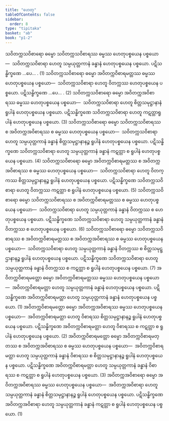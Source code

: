 ```yaml
---
title: "ဟေတု"
tableOfContents: false
sidebar:
  order: 8
type: "tipitaka"
basket: "ab"
book: "p1-2"
---
```



<DynamicBreadcrumb />

<Division number="66" book="p1-2" e="ch" v="37" p="38">

<Paragraph number="271" book="p1-2">
သဝိတက္ကသဝိစာရော ဓမ္မော သဝိတက္ကသဝိစာရဿ ဓမ္မဿ ဟေတုပစ္စယေန ပစ္စယော—  သဝိတက္ကသဝိစာရာ ဟေတူ သမ္ပယုတ္တကာနံ ခန္ဓာနံ ဟေတုပစ္စယေန ပစ္စယော. ပဋိသန္ဓိက္ခဏေ …ပေ… . (1)
</Paragraph>

<Paragraph number="272" book="p1-2">
သဝိတက္ကသဝိစာရော ဓမ္မော အဝိတက္ကဝိစာရမတ္တဿ ဓမ္မဿ ဟေတုပစ္စယေန ပစ္စယော—  သဝိတက္ကသဝိစာရာ ဟေတူ ဝိတက္ကဿ ဟေတုပစ္စယေန ပစ္စယော. ပဋိသန္ဓိက္ခဏေ …ပေ… . (2)
</Paragraph>

<Paragraph number="273" book="p1-2">
သဝိတက္ကသဝိစာရော ဓမ္မော အဝိတက္ကအဝိစာရဿ ဓမ္မဿ ဟေတုပစ္စယေန ပစ္စယော—  သဝိတက္ကသဝိစာရာ ဟေတူ စိတ္တသမုဋ္ဌာနာနံ ရူပါနံ ဟေတုပစ္စယေန ပစ္စယော. ပဋိသန္ဓိက္ခဏေ သဝိတက္ကသဝိစာရာ ဟေတူ ကဋတ္တာရူပါနံ ဟေတုပစ္စယေန ပစ္စယော. (3)
</Paragraph>

<Paragraph number="274" book="p1-2">
သဝိတက္ကသဝိစာရော ဓမ္မော သဝိတက္ကသဝိစာရဿ စ အဝိတက္ကအဝိစာရဿ စ ဓမ္မဿ ဟေတုပစ္စယေန ပစ္စယော—  သဝိတက္ကသဝိစာရာ ဟေတူ သမ္ပယုတ္တကာနံ ခန္ဓာနံ စိတ္တသမုဋ္ဌာနာနဉ္စ ရူပါနံ ဟေတုပစ္စယေန ပစ္စယော. ပဋိသန္ဓိက္ခဏေ သဝိတက္ကသဝိစာရာ ဟေတူ သမ္ပယုတ္တကာနံ ခန္ဓာနံ ကဋတ္တာ စ ရူပါနံ ဟေတုပစ္စယေန ပစ္စယော. (4)
</Paragraph>

<Paragraph number="275" book="p1-2">
သဝိတက္ကသဝိစာရော ဓမ္မော အဝိတက္ကဝိစာရမတ္တဿ စ အဝိတက္ကအဝိစာရဿ စ ဓမ္မဿ ဟေတုပစ္စယေန ပစ္စယော—  သဝိတက္ကသဝိစာရာ ဟေတူ ဝိတက္ကဿ စိတ္တသမုဋ္ဌာနာနဉ္စ ရူပါနံ ဟေတုပစ္စယေန ပစ္စယော. ပဋိသန္ဓိက္ခဏေ သဝိတက္ကသဝိစာရာ ဟေတူ ဝိတက္ကဿ ကဋတ္တာ စ ရူပါနံ ဟေတုပစ္စယေန ပစ္စယော. (5)
</Paragraph>

<Paragraph number="276" book="p1-2">
သဝိတက္ကသဝိစာရော ဓမ္မော သဝိတက္ကသဝိစာရဿ စ အဝိတက္ကဝိစာရမတ္တဿ စ ဓမ္မဿ ဟေတုပစ္စယေန ပစ္စယော—  သဝိတက္ကသဝိစာရာ ဟေတူ သမ္ပယုတ္တကာနံ ခန္ဓာနံ ဝိတက္ကဿ စ ဟေတုပစ္စယေန ပစ္စယော. ပဋိသန္ဓိက္ခဏေ သဝိတက္ကသဝိစာရာ ဟေတူ သမ္ပယုတ္တကာနံ ခန္ဓာနံ ဝိတက္ကဿ စ ဟေတုပစ္စယေန ပစ္စယော. (6)
</Paragraph>

<Paragraph number="277" book="p1-2">
သဝိတက္ကသဝိစာရော ဓမ္မော သဝိတက္ကသဝိစာရဿ စ အဝိတက္ကဝိစာရမတ္တဿ စ အဝိတက္ကအဝိစာရဿ စ ဓမ္မဿ ဟေတုပစ္စယေန ပစ္စယော—  သဝိတက္ကသဝိစာရာ ဟေတူ သမ္ပယုတ္တကာနံ ခန္ဓာနံ ဝိတက္ကဿ စ စိတ္တသမုဋ္ဌာနာနဉ္စ ရူပါနံ ဟေတုပစ္စယေန ပစ္စယော. ပဋိသန္ဓိက္ခဏေ သဝိတက္ကသဝိစာရာ ဟေတူ သမ္ပယုတ္တကာနံ ခန္ဓာနံ ဝိတက္ကဿ စ ကဋတ္တာ စ ရူပါနံ ဟေတုပစ္စယေန ပစ္စယော. (7)
</Paragraph>

</Division>
<Division number="67" book="p1-2" e="ch" v="37" p="39">

<Paragraph number="278" book="p1-2">
အဝိတက္ကဝိစာရမတ္တော ဓမ္မော အဝိတက္ကဝိစာရမတ္တဿ ဓမ္မဿ ဟေတုပစ္စယေန ပစ္စယော—  အဝိတက္ကဝိစာရမတ္တာ ဟေတူ သမ္ပယုတ္တကာနံ ခန္ဓာနံ ဟေတုပစ္စယေန ပစ္စယော. ပဋိသန္ဓိက္ခဏေ အဝိတက္ကဝိစာရမတ္တာ ဟေတူ သမ္ပယုတ္တကာနံ ခန္ဓာနံ ဟေတုပစ္စယေန ပစ္စယော. (1)
</Paragraph>

<Paragraph number="279" book="p1-2">
အဝိတက္ကဝိစာရမတ္တော ဓမ္မော အဝိတက္ကအဝိစာရဿ ဓမ္မဿ ဟေတုပစ္စယေန ပစ္စယော—  အဝိတက္ကဝိစာရမတ္တာ ဟေတူ ဝိစာရဿ စိတ္တသမုဋ္ဌာနာနဉ္စ ရူပါနံ ဟေတုပစ္စယေန ပစ္စယော. ပဋိသန္ဓိက္ခဏေ အဝိတက္ကဝိစာရမတ္တာ ဟေတူ ဝိစာရဿ စ ကဋတ္တာ စ ရူပါနံ ဟေတုပစ္စယေန ပစ္စယော. (2)
</Paragraph>

<Paragraph number="280" book="p1-2">
အဝိတက္ကဝိစာရမတ္တော ဓမ္မော အဝိတက္ကဝိစာရမတ္တဿ စ အဝိတက္ကအဝိစာရဿ စ ဓမ္မဿ ဟေတုပစ္စယေန ပစ္စယော—  အဝိတက္ကဝိစာရမတ္တာ ဟေတူ သမ္ပယုတ္တကာနံ ခန္ဓာနံ ဝိစာရဿ စ စိတ္တသမုဋ္ဌာနာနဉ္စ ရူပါနံ ဟေတုပစ္စယေန ပစ္စယော. ပဋိသန္ဓိက္ခဏေ အဝိတက္ကဝိစာရမတ္တာ ဟေတူ သမ္ပယုတ္တကာနံ ခန္ဓာနံ ဝိစာရဿ စ ကဋတ္တာ စ ရူပါနံ ဟေတုပစ္စယေန ပစ္စယော. (3)
</Paragraph>

</Division>
<Division number="68" book="p1-2" e="ch" v="37" p="40">

<Paragraph number="281" book="p1-2">
အဝိတက္ကအဝိစာရော ဓမ္မော အဝိတက္ကအဝိစာရဿ ဓမ္မဿ ဟေတုပစ္စယေန ပစ္စယော—  အဝိတက္ကအဝိစာရာ ဟေတူ သမ္ပယုတ္တကာနံ ခန္ဓာနံ စိတ္တသမုဋ္ဌာနာနဉ္စ ရူပါနံ ဟေတုပစ္စယေန ပစ္စယော. ပဋိသန္ဓိက္ခဏေ အဝိတက္ကအဝိစာရာ ဟေတူ သမ္ပယုတ္တကာနံ ခန္ဓာနံ ကဋတ္တာ စ ရူပါနံ ဟေတုပစ္စယေန ပစ္စယော. (1)
</Paragraph>
</Division>